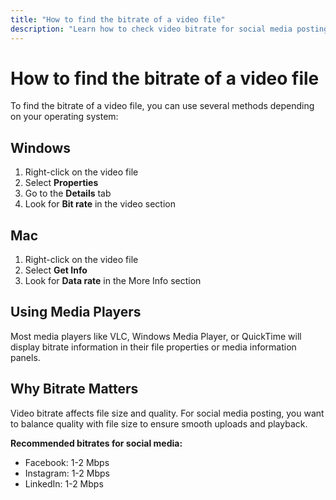```yaml
---
title: "How to find the bitrate of a video file"
description: "Learn how to check video bitrate for social media posting"
---
```


# How to find the bitrate of a video file

To find the bitrate of a video file, you can use several methods depending on your operating system:

## Windows

1. Right-click on the video file
2. Select **Properties**
3. Go to the **Details** tab
4. Look for **Bit rate** in the video section

## Mac

1. Right-click on the video file
2. Select **Get Info**
3. Look for **Data rate** in the More Info section

## Using Media Players

Most media players like VLC, Windows Media Player, or QuickTime will display bitrate information in their file properties or media information panels.

## Why Bitrate Matters

Video bitrate affects file size and quality. For social media posting, you want to balance quality with file size to ensure smooth uploads and playback.

**Recommended bitrates for social media:**
- Facebook: 1-2 Mbps
- Instagram: 1-2 Mbps
- LinkedIn: 1-2 Mbps